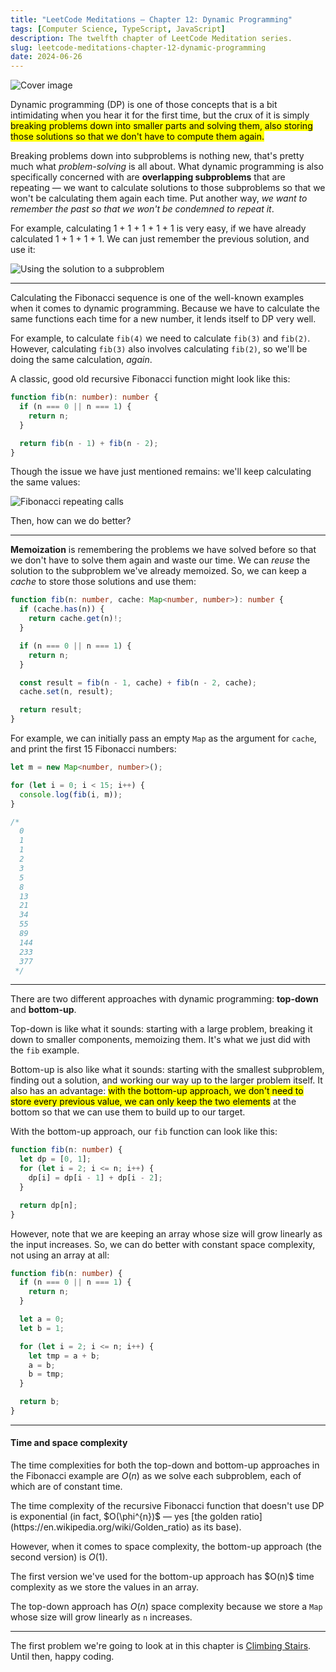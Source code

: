 ```yaml
---
title: "LeetCode Meditations — Chapter 12: Dynamic Programming"
tags: [Computer Science, TypeScript, JavaScript]
description: The twelfth chapter of LeetCode Meditation series.
slug: leetcode-meditations-chapter-12-dynamic-programming
date: 2024-06-26
---
```


![Cover image](https://raw.githubusercontent.com/rivea0/leetcode-meditations-assets/main/src/2024-06-26/57-lm-ch12.png)

Dynamic programming (DP) is one of those concepts that is a bit intimidating when you hear it for the first time, but the crux of it is simply <mark>breaking problems down into smaller parts and solving them, also storing those solutions so that we don't have to compute them again.</mark> 

Breaking problems down into subproblems is nothing new, that's pretty much what _problem-solving_ is all about. What dynamic programming is also specifically concerned with are **overlapping subproblems** that are repeating — we want to calculate solutions to those subproblems so that we won't be calculating them again each time. Put another way, *we want to remember the past so that we won't be condemned to repeat it*.

For example, calculating 1 + 1 + 1 + 1 + 1 is very easy, if we have already calculated 1 + 1 + 1 + 1. We can just remember the previous solution, and use it:

![Using the solution to a subproblem](https://raw.githubusercontent.com/rivea0/leetcode-meditations-assets/main/src/2024-06-26/dp.gif)

---

Calculating the Fibonacci sequence is one of the well-known examples when it comes to dynamic programming. Because we have to calculate the same functions each time for a new number, it lends itself to DP very well.

For example, to calculate `fib(4)` we need to calculate `fib(3)` and `fib(2)`.
However, calculating `fib(3)` also involves calculating `fib(2)`, so we'll be doing the same calculation, *again*.

A classic, good old recursive Fibonacci function might look like this:

```ts
function fib(n: number): number {
  if (n === 0 || n === 1) {
    return n;
  }

  return fib(n - 1) + fib(n - 2);
}
```

Though the issue we have just mentioned remains: we'll keep calculating the same values:

![Fibonacci repeating calls](https://raw.githubusercontent.com/rivea0/leetcode-meditations-assets/main/src/2024-06-26/fib-repeat.gif)

Then, how can we do better?

---

**Memoization** is remembering the problems we have solved before so that we don't have to solve them again and waste our time. We can *reuse* the solution to the subproblem we've already memoized.
So, we can keep a *cache* to store those solutions and use them:

```ts
function fib(n: number, cache: Map<number, number>): number {
  if (cache.has(n)) {
    return cache.get(n)!;
  }

  if (n === 0 || n === 1) {
    return n;
  }

  const result = fib(n - 1, cache) + fib(n - 2, cache);
  cache.set(n, result);

  return result;
}
```

For example, we can initially pass an empty `Map` as the argument for `cache`, and print the first 15 Fibonacci numbers:

```ts
let m = new Map<number, number>();

for (let i = 0; i < 15; i++) {
  console.log(fib(i, m));
}

/*
  0
  1
  1
  2
  3
  5
  8
  13
  21
  34
  55 
  89
  144
  233
  377 
 */
```

---

There are two different approaches with dynamic programming: **top-down** and **bottom-up**.

Top-down is like what it sounds: starting with a large problem, breaking it down to smaller components, memoizing them. It's what we just did with the `fib` example.

Bottom-up is also like what it sounds: starting with the smallest subproblem, finding out a solution, and working our way up to the larger problem itself.
It also has an advantage: <mark>with the bottom-up approach, we don't need to store every previous value, we can only keep the two elements</mark> at the bottom so that we can use them to build up to our target.

With the bottom-up approach, our `fib` function can look like this:

```ts
function fib(n: number) {
  let dp = [0, 1];
  for (let i = 2; i <= n; i++) {
    dp[i] = dp[i - 1] + dp[i - 2];
  }

  return dp[n];
}
```

However, note that we are keeping an array whose size will grow linearly as the input increases. So, we can do better with constant space complexity, not using an array at all:

```ts
function fib(n: number) {
  if (n === 0 || n === 1) {
    return n;
  }

  let a = 0;
  let b = 1;

  for (let i = 2; i <= n; i++) {
    let tmp = a + b;
    a = b;
    b = tmp;
  }

  return b;
}
```

---

#### Time and space complexity

The time complexities for both the top-down and bottom-up approaches in the Fibonacci example are $O(n)$ as we solve each subproblem, each of which are of constant time. 

<Note>
The time complexity of the recursive Fibonacci function that doesn't use DP is exponential (in fact, $O(\phi^{n})$ — yes [the golden ratio](https://en.wikipedia.org/wiki/Golden_ratio) as its base). 
</Note>

However, when it comes to space complexity, the bottom-up approach (the second version) is $O(1)$. 

<Note>
The first version we've used for the bottom-up approach has $O(n)$ time complexity as we store the values in an array.
</Note>

The top-down approach has $O(n)$ space complexity because we store a `Map` whose size will grow linearly as `n` increases.

---

The first problem we're going to look at in this chapter is [Climbing Stairs](https://leetcode.com/problems/climbing-stairs). Until then, happy coding.
